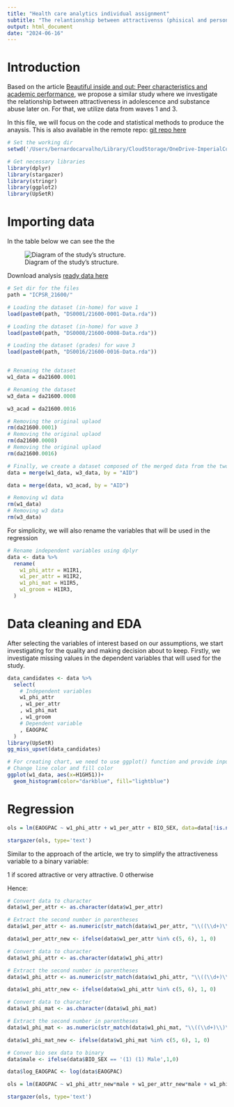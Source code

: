 ```yaml
---
title: "Health care analytics individual assignment"
subtitle: "The relantionship between attractivenss (phisical and personality) in academic achievement"
output: html_document
date: "2024-06-16"
---
```


# Introduction

Based on the article [Beautiful inside and out: Peer characteristics and academic performance](https://www.sciencedirect.com/science/article/pii/S0167268123004316?via%3Dihub), we propose a similar study where we investigate the relationship between attractiveness in adolescence and substance abuse later on. For that, we utilize data from waves 1 and 3.

In this file, we will focus on the code and statistical methods to produce the anaysis. This is also available in the remote repo: [git repo here](https://github.com/Bernardo-giff/health_care_analytics_final)

```r
# Set the working dir
setwd('/Users/bernardocarvalho/Library/CloudStorage/OneDrive-ImperialCollegeLondon/2024/Health care analytics')

# Get necessary libraries
library(dplyr)
library(stargazer)
library(stringr)
library(ggplot2)
library(UpSetR)

```

# Importing data

In the table below we can see the the

![Diagram of the study's structure.](./images/study_diagram.png)

Download analysis [ready data here](https://www.icpsr.umich.edu/web/DSDR/studies/21600/versions/V25/download/rdata?path=/pcms/studies/0/2/1/6/21600/V25)

```r
# Set dir for the files
path = "ICPSR_21600/"

# Loading the dataset (in-home) for wave 1
load(paste0(path, "DS0001/21600-0001-Data.rda"))

# Loading the dataset (in-home) for wave 3
load(paste0(path, "DS0008/21600-0008-Data.rda"))

# Loading the dataset (grades) for wave 3
load(paste0(path, "DS0016/21600-0016-Data.rda"))


# Renaming the dataset
w1_data = da21600.0001

# Renaming the dataset
w3_data = da21600.0008

w3_acad = da21600.0016

# Removing the original uplaod
rm(da21600.0001)
# Removing the original uplaod
rm(da21600.0008)
# Removing the original uplaod
rm(da21600.0016)

# Finally, we create a dataset composed of the merged data from the two waves
data = merge(w1_data, w3_data, by = "AID")

data = merge(data, w3_acad, by = "AID")

# Removing w1 data
rm(w1_data)
# Removing w3 data
rm(w3_data)

```

For simplicity, we will also rename the variables that will be used in the regression

```r
# Rename independent variables using dplyr
data <- data %>%
  rename(
    w1_phi_attr = H1IR1,
    w1_per_attr = H1IR2,
    w1_phi_mat = H1IR5,
    w1_groom = H1IR3,
  )
```

# Data cleaning and EDA

After selecting the variables of interest based on our assumptions, we start investigating for the quality and making decision about to keep. Firstly, we investigate missing values in the dependent variables that will used for the study.

```r
data_candidates <- data %>%
  select(
    # Independent variables
    w1_phi_attr
    , w1_per_attr
    , w1_phi_mat
    , w1_groom
    # Dependent variable
    , EAOGPAC
  )
library(UpSetR)
gg_miss_upset(data_candidates)

```

```r
# For creating chart, we need to use ggplot() function and provide input data for each axes. Then we use geom_bar() function to apply bar chart specifications and labs() function to put labels on the chart. theme() function has been used to move the title to the center.
# Change line color and fill color
ggplot(w1_data, aes(x=H1GH51))+
  geom_histogram(color="darkblue", fill="lightblue")
```

# Regression

```r

ols = lm(EAOGPAC ~ w1_phi_attr + w1_per_attr + BIO_SEX, data=data[!is.na(data$EAOGPAC), ])

stargazer(ols, type='text')
```

Similar to the approach of the article, we try to simplify the attractiveness variable to a binary variable:

1 if scored attractive or very attractive. 0 otherwise

Hence:

```r

# Convert data to character
data$w1_per_attr <- as.character(data$w1_per_attr)

# Extract the second number in parentheses
data$w1_per_attr <- as.numeric(str_match(data$w1_per_attr, "\\((\\d+)\\)\\s*\\((\\d+)\\)")[, 3])

data$w1_per_attr_new <- ifelse(data$w1_per_attr %in% c(5, 6), 1, 0)

# Convert data to character
data$w1_phi_attr <- as.character(data$w1_phi_attr)

# Extract the second number in parentheses
data$w1_phi_attr <- as.numeric(str_match(data$w1_phi_attr, "\\((\\d+)\\)\\s*\\((\\d+)\\)")[, 3])

data$w1_phi_attr_new <- ifelse(data$w1_phi_attr %in% c(5, 6), 1, 0)

# Convert data to character
data$w1_phi_mat <- as.character(data$w1_phi_mat)

# Extract the second number in parentheses
data$w1_phi_mat <- as.numeric(str_match(data$w1_phi_mat, "\\((\\d+)\\)\\s*\\((\\d+)\\)")[, 3])

data$w1_phi_mat_new <- ifelse(data$w1_phi_mat %in% c(5, 6), 1, 0)

# Conver bio sex data to binary
data$male <- ifelse(data$BIO_SEX == '(1) (1) Male',1,0)

```

```r

data$log_EAOGPAC <- log(data$EAOGPAC)

ols = lm(EAOGPAC ~ w1_phi_attr_new*male + w1_per_attr_new*male + w1_phi_mat_new, data=data[!is.na(data$EAOGPAC), ])

stargazer(ols, type='text')
```
